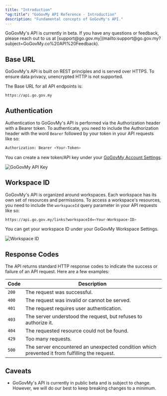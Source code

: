 ```yaml
---
title: "Introduction"
"og:title": "GoGovMy API Reference - Introduction"
description: "Fundamental concepts of GoGovMy's API."
---
```


<Info>
  GoGovMy's API is currently in beta. If you have any questions or feedback,
  please reach out to us at
  [support@go.gov.my](mailto:support@go.gov.my?subject=GoGovMy.co%20API%20Feedback).
</Info>

## Base URL

GoGovMy's API is built on REST principles and is served over HTTPS. To ensure data privacy, unencrypted HTTP is not supported.

The Base URL for all API endpoints is:

```bash Terminal
https://api.go.gov.my
```

## Authentication

Authentication to GoGovMy's API is performed via the Authorization header with a Bearer token. To authenticate, you need to include the Authorization header with the word `Bearer` followed by your token in your API requests like so:

```bash Terminal
Authorization: Bearer <Your-Token>
```

You can create a new token/API key under your [GoGovMy Account Settings](https://app.go.gov.my/settings/tokens).

<Frame>
  <img src="/images/dub-api-key.png" alt="GoGovMy API Key" />
</Frame>

## Workspace ID

GoGovMy's API is organized around workspaces. Each workspace has its own set of resources and permissions. To access a workspace's resources, you need to include the `workspaceId` query parameter in your API requests like so:

```bash Terminal
https://api.go.gov.my/links?workspaceId=<Your-Workspace-ID>
```

You can get your workspace ID under your GoGovMy Workspace Settings.

<Frame>
  <img src="/images/dub-workspace-id.png" alt="Workspace ID" />
</Frame>

## Response Codes

The API returns standard HTTP response codes to indicate the success or failure of an API request. Here are a few examples:

| Code  | Description                                                                                    |
| ----- | ---------------------------------------------------------------------------------------------- |
| `200` | The request was successful.                                                                    |
| `400` | The request was invalid or cannot be served.                                                   |
| `401` | The request requires user authentication.                                                      |
| `403` | The server understood the request, but refuses to authorize it.                                |
| `404` | The requested resource could not be found.                                                     |
| `429` | Too many requests.                                                                             |
| `500` | The server encountered an unexpected condition which prevented it from fulfilling the request. |

## Caveats

- GoGovMy's API is currently in public beta and is subject to change. However, we will do our best to keep breaking changes to a minimum.
